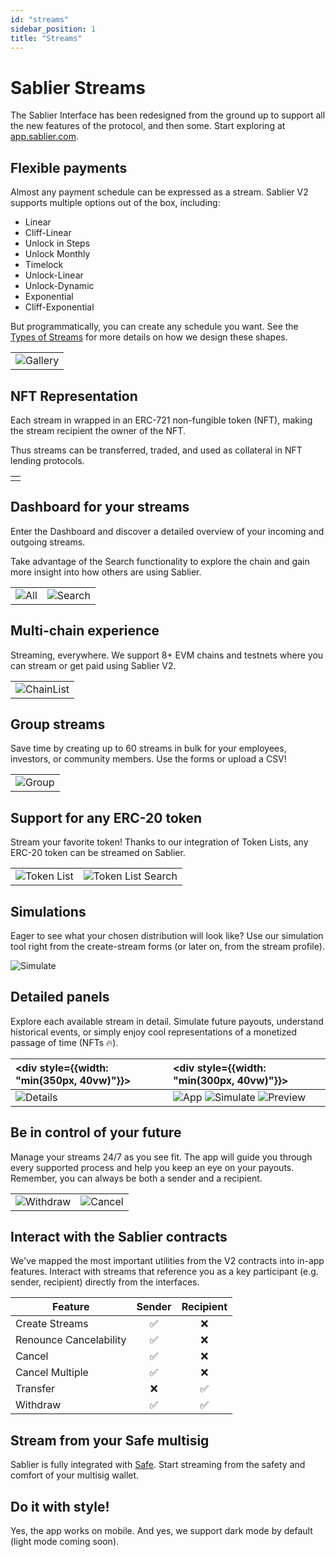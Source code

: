 ```yaml
---
id: "streams"
sidebar_position: 1
title: "Streams"
---
```


# Sablier Streams


The Sablier Interface has been redesigned from the ground up to support all the new features of the protocol, and then
some. Start exploring at [app.sablier.com](https://app.sablier.com).

## Flexible payments

Almost any payment schedule can be expressed as a stream. Sablier V2 supports multiple options out of the box,
including:

- Linear
- Cliff-Linear
- Unlock in Steps
- Unlock Monthly
- Timelock
- Unlock-Linear
- Unlock-Dynamic
- Exponential
- Cliff-Exponential

But programmatically, you can create any schedule you want. See the [Types of Streams](/concepts/protocol/stream-types)
for more details on how we design these shapes.

|                                        |
| -------------------------------------- |
| ![Gallery](/screenshots/gallery-2.png) |

## NFT Representation

Each stream in wrapped in an ERC-721 non-fungible token (NFT), making the stream recipient the owner of the NFT.

Thus streams can be transferred, traded, and used as collateral in NFT lending protocols.

|                                     |
| ----------------------------------- |
| <NFTSVG height={500} width={500} /> |

## Dashboard for your streams

Enter the Dashboard and discover a detailed overview of your incoming and outgoing streams.

Take advantage of the Search functionality to explore the chain and gain more insight into how others are using Sablier.

|                                        |                                              |
| -------------------------------------- | -------------------------------------------- |
| ![All](/screenshots/dashboard-all.png) | ![Search](/screenshots/dashboard-search.png) |

## Multi-chain experience

Streaming, everywhere. We support 8+ EVM chains and testnets where you can stream or get paid using Sablier V2.

|                                           |
| ----------------------------------------- |
| ![ChainList](/screenshots/chain-list.png) |

## Group streams

Save time by creating up to 60 streams in bulk for your employees, investors, or community members. Use the forms or
upload a CSV!

|                                         |
| --------------------------------------- |
| ![Group](/screenshots/create-group.png) |

## Support for any ERC-20 token

Stream your favorite token! Thanks to our integration of Token Lists, any ERC-20 token can be streamed on Sablier.

|                                                |                                                         |
| ---------------------------------------------- | ------------------------------------------------------- |
| ![Token List](/screenshots/tokenlist-home.png) | ![Token List Search](/screenshots/tokenlist-search.png) |

## Simulations

Eager to see what your chosen distribution will look like? Use our simulation tool right from the create-stream forms
(or later on, from the stream profile).

![Simulate](/screenshots/simulation.png)

## Detailed panels

Explore each available stream in detail. Simulate future payouts, understand historical events, or simply enjoy cool
representations of a monetized passage of time (NFTs 🔥).

| <div style={{width: "min(350px, 40vw)"}}></div> | <div style={{width: "min(300px, 40vw)"}}></div>                                                                       |
| :---------------------------------------------- | :-------------------------------------------------------------------------------------------------------------------- |
| ![Details](/screenshots/details.png)            | ![App](/screenshots/stream-profile.png) ![Simulate](/screenshots/simulation.png) ![Preview](/screenshots/preview.png) |

## Be in control of your future

Manage your streams 24/7 as you see fit. The app will guide you through every supported process and help you keep an eye
on your payouts. Remember, you can always be both a sender and a recipient.

|                                              |                                          |
| -------------------------------------------- | ---------------------------------------- |
| ![Withdraw](/screenshots/cover-withdraw.png) | ![Cancel](/screenshots/cover-cancel.png) |

## Interact with the Sablier contracts

We've mapped the most important utilities from the V2 contracts into in-app features. Interact with streams that
reference you as a key participant (e.g. sender, recipient) directly from the interfaces.

| Feature                | Sender | Recipient |
| ---------------------- | :----: | :-------: |
| Create Streams         |   ✅   |    ❌     |
| Renounce Cancelability |   ✅   |    ❌     |
| Cancel                 |   ✅   |    ❌     |
| Cancel Multiple        |   ✅   |    ❌     |
| Transfer               |   ❌   |    ✅     |
| Withdraw               |   ✅   |    ✅     |

## Stream from your Safe multisig

Sablier is fully integrated with [Safe](https://safe.global). Start streaming from the safety and comfort of your
multisig wallet.

## Do it with style!

Yes, the app works on mobile. And yes, we support dark mode by default (light mode coming soon).
